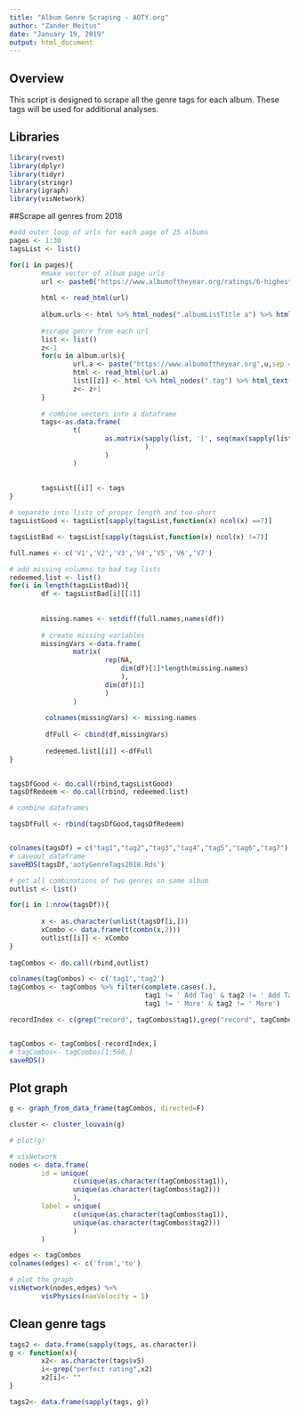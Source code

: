 ```yaml
---
title: "Album Genre Scraping - AOTY.org"
author: "Zander Meitus"
date: "January 19, 2019"
output: html_document
---
```

## Overview
This script is designed to scrape all the genre tags for each album. These tags will be used for additional analyses.


## Libraries
```r
library(rvest)
library(dplyr)
library(tidyr)
library(stringr)
library(igraph)
library(visNetwork)

```

##Scrape all genres from 2018
```r
#add outer loop of urls for each page of 25 albums 
pages <- 1:30
tagsList <- list()

for(i in pages){
        #make vector of album page urls
        url <- paste0("https://www.albumoftheyear.org/ratings/6-highest-rated/2018/",i)
        
        html <- read_html(url)
        
        album.urls <- html %>% html_nodes(".albumListTitle a") %>% html_attr('href')
        
        #scrape genre from each url
        list <- list()
        z<-1
        for(u in album.urls){
                url.a <- paste("https://www.albumoftheyear.org",u,sep = "")
                html <- read_html(url.a)
                list[[z]] <- html %>% html_nodes(".tag") %>% html_text()
                z<- z+1
        }
        
        # combine vectors into a dataframe
        tags<-as.data.frame(
                t(
                        as.matrix(sapply(list, '[', seq(max(sapply(list, length))))
                                  )
                        )
                )
        
        
        tagsList[[i]] <- tags 
}

# separate into lists of proper length and too short
tagsListGood <- tagsList[sapply(tagsList,function(x) ncol(x) ==7)]

tagsListBad <- tagsList[sapply(tagsList,function(x) ncol(x) !=7)]

full.names <- c('V1','V2','V3','V4','V5','V6','V7')

# add missing columns to bad tag lists
redeemed.list <- list()
for(i in length(tagsListBad)){
        df <- tagsListBad[i][[1]]
        
        
        missing.names <- setdiff(full.names,names(df))
        
        # create missing variables
        missingVars <-data.frame(
                matrix(
                        rep(NA,
                            dim(df)[1]*length(missing.names)
                            ),
                        dim(df)[1]
                        )
                )
        
         colnames(missingVars) <- missing.names
         
         dfFull <- cbind(df,missingVars)
         
         redeemed.list[[i]] <-dfFull
}

 
tagsDfGood <- do.call(rbind,tagsListGood)
tagsDfRedeem <- do.call(rbind, redeemed.list)

# combine dataframes

tagsDfFull <- rbind(tagsDfGood,tagsDfRedeem)


colnames(tagsDf) = c("tag1","tag2","tag3","tag4","tag5","tag6","tag7")
# saveout dataframe
saveRDS(tagsDf,'aotyGenreTags2018.Rds')

# get all combinations of two genres on same album
outlist <- list() 

for(i in 1:nrow(tagsDf)){
        
        x <- as.character(unlist(tagsDf[i,])) 
        xCombo <- data.frame(t(combn(x,2)))
        outlist[[i]] <- xCombo
}
 
tagCombos <- do.call(rbind,outlist)

colnames(tagCombos) <- c('tag1','tag2')
tagCombos <- tagCombos %>% filter(complete.cases(.),
                                  tag1 != ' Add Tag' & tag2 != ' Add Tag',
                                  tag1 != ' More' & tag2 != ' More')

recordIndex <- c(grep("record", tagCombos$tag1),grep("record", tagCombos$tag2))


tagCombos <- tagCombos[-recordIndex,]
# tagCombos<- tagCombos[1:500,]
saveRDS()
```

## Plot graph
```r
g <- graph_from_data_frame(tagCombos, directed=F)

cluster <- cluster_louvain(g)

# plot(g)

# visNetwork
nodes <- data.frame(
        id = unique(
                c(unique(as.character(tagCombos$tag1)),
                unique(as.character(tagCombos$tag2)))
                ),
        label = unique(
                c(unique(as.character(tagCombos$tag1)),
                unique(as.character(tagCombos$tag2)))
                )
        )

edges <- tagCombos
colnames(edges) <- c('from','to')

# plot the graph
visNetwork(nodes,edges) %>%
        visPhysics(maxVelocity = 1)
```

## Clean genre tags

```r
tags2 <- data.frame(sapply(tags, as.character))
g <- function(x){
        x2<- as.character(tags$v5)
        i<-grep("perfect rating",x2)
        x2[i]<- ""
}

tags2<- data.frame(sapply(tags, g))
```
